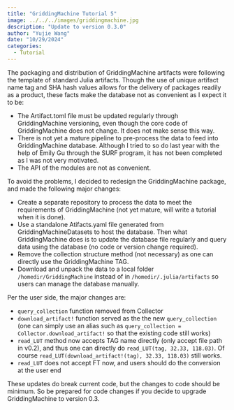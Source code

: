 ```yaml
---
title: "GriddingMachine Tutorial 5"
image: ../../../images/griddingmachine.jpg
description: "Update to version 0.3.0"
author: "Yujie Wang"
date: "10/29/2024"
categories:
  - Tutorial
---
```


The packaging and distribution of GriddingMachine artifacts were following the template of standard Julia artifacts. Though the use of unique artifact name tag and SHA hash values allows for the delivery of packages readily as a product, these facts make the database not as convenient as I expect it to be:

- The Artifact.toml file must be updated regularly through GriddingMachine versioning, even though the core code of GriddingMachine does not change. It does not make sense this way.
- There is not yet a mature pipeline to pre-process the data to feed into GriddingMachine database. Although I tried to so do last year with the help of Emily Gu through the SURF program, it has not been completed as I was not very motivated.
- The API of the modules are not as convenient.

To avoid the problems, I decided to redesign the GriddingMachine package, and made the following major changes:

- Create a separate repository to process the data to meet the requirements of GriddingMachine (not yet mature, will write a tutorial when it is done).
- Use a standalone Atifacts.yaml file generated from GriddingMachineDatasets to host the database. Then what GriddingMachine does is to update the database file regularly and query data using the database (no code or version change required).
- Remove the collection structure method (not necessary) as one can directly use the GriddingMachine TAG.
- Download and unpack the data to a local folder `/homedir/GriddingMachine` instead of in `/homedir/.julia/artifacts` so users can manage the database manually.

Per the user side, the major changes are:

- `query_collection` function removed from Collector
- `download_artifact!` function served as the the new `query_collection` (one can simply use an alias such as `query_collection = Collector.download_artifact!` so that the existing code still works)
- `read_LUT` method now accepts TAG name directly (only accept file path in v0.2), and thus one can directly do `read_LUT(tag, 32.33, 118.03)`. Of course `read_LUT(download_artifact!(tag), 32.33, 118.03)` still works.
- `read_LUT` does not accept FT now, and users should do the conversion at the user end

These updates do break current code, but the changes to code should be minimum. So be prepared for code changes if you decide to upgrade GriddingMachine to version 0.3.
